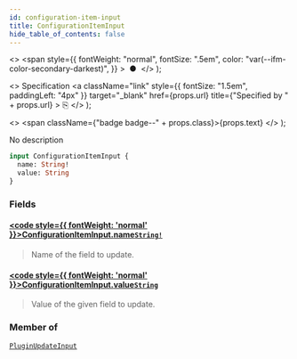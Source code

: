 ```yaml
---
id: configuration-item-input
title: ConfigurationItemInput
hide_table_of_contents: false
---
```


  <>
    <span
      style={{
        fontWeight: "normal",
        fontSize: ".5em",
        color: "var(--ifm-color-secondary-darkest)",
      }}
    >
      &nbsp;●&nbsp;
    </span>
  </>
);

  <>
    Specification
    <a
      className="link"
      style={{ fontSize: "1.5em", paddingLeft: "4px" }}
      target="\_blank"
      href={props.url}
      title={"Specified by " + props.url}
    >
      ⎘
    </a>
  </>
);

  <>
    <span className={"badge badge--" + props.class}>{props.text}</span>
  </>
);

No description

```graphql
input ConfigurationItemInput {
  name: String!
  value: String
}
```

### Fields

#### [<code style={{ fontWeight: 'normal' }}>ConfigurationItemInput.<b>name</b></code>](#)<Bullet />[`String!`](../../../storefront/miscellaneous/scalars/string) <Badge class="secondary" text="non-null"/> <Badge class="secondary" text="scalar"/>

> Name of the field to update.

#### [<code style={{ fontWeight: 'normal' }}>ConfigurationItemInput.<b>value</b></code>](#)<Bullet />[`String`](../../../storefront/miscellaneous/scalars/string) <Badge class="secondary" text="scalar"/>

> Value of the given field to update.

### Member of

[`PluginUpdateInput`](../../../storefront/miscellaneous/inputs/plugin-update-input) <Badge class="secondary" text="input"/>
